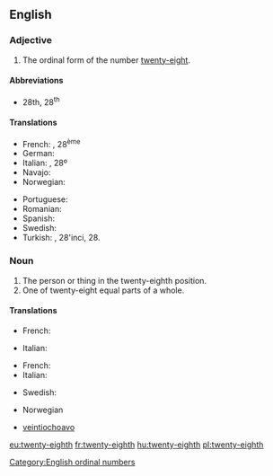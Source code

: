 ==English==

===Adjective===
{{en-adj|-}}

# The ordinal form of the number [[twenty-eight]].

====Abbreviations====
* 28th, 28<sup>th</sup>

====Translations====
{{trans-top|ordinal form of twenty-eight}}
* French: {{t+|fr|vingt-huitième}}, 28<sup>ème</sup>
* German: {{t+|de|achtundzwanzigste}}
* Italian: {{t+|it|ventottesimo}}, 28º
* Navajo: {{t|nv|naadįįtseebíí góneʼ}}
* Norwegian: {{t|no|tjueåttende}}
{{trans-mid}}
* Portuguese: {{t|pt|vigésimo oitavo}}
* Romanian: {{t|ro|douăzeci și optulea}}
* Spanish: {{t+|es|vigésimo octavo}}
* Swedish: {{t|sv|tjugoåttonde}}
* Turkish: {{t|tr|yirmi sekizinci}}, 28'inci, 28.
{{trans-bottom}}

===Noun===
{{en-noun}}

# The person or thing in the twenty-eighth position.
# One of twenty-eight equal parts of a whole.

====Translations====
{{trans-top|person or thing in the twenty-eighth position}}
* French: {{t+|fr|vingt-huitième|m|f}}
{{trans-mid}}
* Italian: {{t+|it|ventottesimo|m}}
{{trans-bottom}}

{{trans-top|one of twenty-eight equal parts of a whole}}
* French: {{t+|fr|vingt-huitième|m}}
* Italian: {{t+|it|ventottesimo|m}}
{{trans-mid}}
* Swedish: {{t|sv|tjugoåttondel}}
{{trans-bottom}}

{{checktrans-top}}
* Norwegian {{t-check|no|tjueåttendedel}}
* {{ttbc|es}} [[veintiochoavo]]
{{trans-bottom}}

[[Category:English ordinal numbers]]

[[eu:twenty-eighth]]
[[fr:twenty-eighth]]
[[hu:twenty-eighth]]
[[pl:twenty-eighth]]